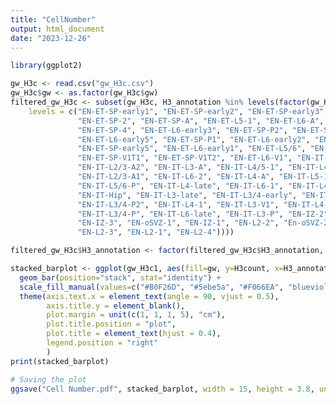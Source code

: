 ```yaml
---
title: "CellNumber"
output: html_document
date: "2023-12-26"
---
```

```r
library(ggplot2)
```

```r
gw_H3c <- read.csv("gw_H3c.csv")
gw_H3c$gw <- as.factor(gw_H3c$gw)
filtered_gw_H3c <- subset(gw_H3c, H3_annotation %in% levels(factor(gw_H3c$H3_annotation, 
    levels = c("EN-ET-SP-early1", "EN-ET-SP-early2", "EN-ET-SP-early3", "EN-ET-L6-early4", 
               "EN-ET-SP-2", "EN-ET-SP-A", "EN-ET-L5-1", "EN-ET-L6-A", "EN-ET-SP-3", 
               "EN-ET-SP-4", "EN-ET-L6-early3", "EN-ET-SP-P2", "EN-ET-SP-1", "EN-ET-SP-5", 
               "EN-ET-L6-early5", "EN-ET-SP-P1", "EN-ET-L6-early2", "EN-ET-SP-early4", 
               "EN-ET-SP-early5", "EN-ET-L6-early1", "EN-ET-L5/6", "EN-ET-L6-P", 
               "EN-ET-SP-V1T1", "EN-ET-SP-V1T2", "EN-ET-L6-V1", "EN-IT-L3/4-1", 
               "EN-IT-L2/3-A2", "EN-IT-L3-A", "EN-IT-L4/5-1", "EN-IT-L4/5-early", 
               "EN-IT-L2/3-A1", "EN-IT-L6-2", "EN-IT-L4-A", "EN-IT-L5-1", 
               "EN-IT-L5/6-P", "EN-IT-L4-late", "EN-IT-L6-1", "EN-IT-L4/5-late", 
               "EN-IT-Hip", "EN-IT-L3-late", "EN-IT-L3/4-early", "EN-IT-L3/4-T", 
               "EN-IT-L3/4-P2", "EN-IT-L4-1", "EN-IT-L3-V1", "EN-IT-L4-V1", 
               "EN-IT-L3/4-P", "EN-IT-L6-late", "EN-IT-L3-P", "EN-IZ-2", 
               "EN-IZ-3", "EN-oSVZ-1", "EN-IZ-1", "EN-L2-2", "En-oSVZ-2", 
               "EN-L2-3", "EN-L2-1", "EN-L2-4"))))
```

```r
filtered_gw_H3c$H3_annotation <- factor(filtered_gw_H3c$H3_annotation, levels = c("EN-ET-SP-early1", "EN-ET-SP-early2", "EN-ET-SP-early3", "EN-ET-L6-early4", "EN-ET-SP-2", "EN-ET-SP-A", "EN-ET-L5-1", "EN-ET-L6-A", "EN-ET-SP-3", "EN-ET-SP-4", "EN-ET-L6-early3", "EN-ET-SP-P2", "EN-ET-SP-1", "EN-ET-SP-5", "EN-ET-L6-early5", "EN-ET-SP-P1", "EN-ET-L6-early2", "EN-ET-SP-early4", "EN-ET-SP-early5", "EN-ET-L6-early1", "EN-ET-L5/6", "EN-ET-L6-P", "EN-ET-SP-V1T1", "EN-ET-SP-V1T2", "EN-ET-L6-V1", "EN-IT-L3/4-1", "EN-IT-L2/3-A2", "EN-IT-L3-A", "EN-IT-L4/5-1", "EN-IT-L4/5-early", "EN-IT-L2/3-A1", "EN-IT-L6-2", "EN-IT-L4-A", "EN-IT-L5-1", "EN-IT-L5/6-P", "EN-IT-L4-late", "EN-IT-L6-1", "EN-IT-L4/5-late", "EN-IT-Hip", "EN-IT-L3-late", "EN-IT-L3/4-early", "EN-IT-L3/4-T", "EN-IT-L3/4-P2", "EN-IT-L4-1", "EN-IT-L3-V1", "EN-IT-L4-V1", "EN-IT-L3/4-P", "EN-IT-L6-late", "EN-IT-L3-P", "EN-IZ-2", "EN-IZ-3", "EN-oSVZ-1", "EN-IZ-1", "EN-L2-2", "En-oSVZ-2", "EN-L2-3", "EN-L2-1", "EN-L2-4"))
```

```r
stacked_barplot <- ggplot(gw_H3c1, aes(fill=gw, y=H3count, x=H3_annotation)) + 
  geom_bar(position="stack", stat="identity") +
  scale_fill_manual(values=c("#B0F26D", "#5ebe5a", "#F066EA", "blueviolet")) +
  theme(axis.text.x = element_text(angle = 90, vjust = 0.5),
        axis.title.y = element_blank(),
        plot.margin = unit(c(1, 1, 1, 5), "cm"),
        plot.title.position = "plot",
        plot.title = element_text(hjust = 0.4),
        legend.position = "right"
        ) 
print(stacked_barplot)
```

```r
# Saving the plot
ggsave("Cell Number.pdf", stacked_barplot, width = 15, height = 3.8, units = "in")
```
